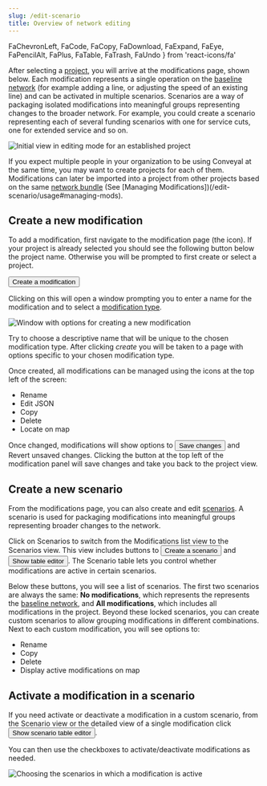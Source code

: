 ```yaml
---
slug: /edit-scenario
title: Overview of network editing
---
```


  FaChevronLeft,
  FaCode,
  FaCopy,
  FaDownload,
  FaExpand,
  FaEye,
  FaPencilAlt,
  FaPlus,
  FaTable,
  FaTrash,
  FaUndo
} from 'react-icons/fa'


After selecting a [project](/glossary#project), you will arrive at the modifications page, shown below. Each modification represents a single operation on the [baseline network](/glossary#baseline-network) (for example adding a line, or adjusting the speed of an existing line) and can be activated in multiple scenarios. Scenarios are a way of packaging isolated modifications into meaningful groups representing changes to the broader network. For example, you could create a scenario representing each of several funding scenarios with one for service cuts, one for extended service and so on.

<Image
  src='/img/create-scenario.png'
  alt='Initial view in editing mode for an established project'
/>

If you expect multiple people in your organization to be using Conveyal at the same time, you may want to create projects for each of them. Modifications can later be imported into a project from other projects based on the same [network bundle](/glossary#network-bundle) (See [Managing Modifications])(/edit-scenario/usage#managing-mods).

## Create a new modification

To add a modification, first navigate to the modification page (the <FaPencilAlt /> icon). If your project is already selected you should see the following button below the project name. Otherwise you will be prompted to first create or select a project. 

<Button variantColor='green'><FaPlus /> Create a modification</Button>

Clicking on this will open a window prompting you to enter a name for the modification and to select a [modification type](/edit-scenario/modifications). 

<Image
  src='/img/create-mod-dialog.png'
  alt='Window with options for creating a new modification'
/>

Try to choose a descriptive name that will be unique to the chosen modification type. After clicking *create* you will be taken to a page with options specific to your chosen modification type.

Once created, all modifications can be managed using the icons at the top left of the screen:

* <FaPencilAlt /> Rename
* <FaCode /> Edit JSON
* <FaCopy /> Copy
* <FaTrash /> Delete
* <FaExpand /> Locate on map

Once changed, modifications will show options to <Button variantColor='blue'><FaDownload /> Save changes</Button> and <FaUndo /> Revert unsaved changes. Clicking the <FaChevronLeft /> button at the top left of the modification panel will save changes and take you back to the project view.

## Create a new scenario

From the modifications page, you can also create and edit [scenarios](/glossary#scenario). A scenario is used for packaging modifications into meaningful groups representing broader changes to the network.

Click on Scenarios to switch from the Modifications list view to the Scenarios view. This view includes buttons to <Button variantColor='green'><FaPlus /> Create a scenario</Button> and <Button variantColor='blue'><FaTable /> Show table editor</Button>. The Scenario table lets you control whether modifications are active in certain scenarios.

Below these buttons, you will see a list of scenarios. The first two scenarios are always the same: **No modifications**, which represents the represents the [baseline network](/glossary#baseline-network), and **All modifications**, which includes all modifications in the project. Beyond these locked scenarios, you can create custom scenarios to allow grouping modifications in different combinations. Next to each custom modification, you will see options to:

* <FaPencilAlt /> Rename
* <FaCopy /> Copy
* <FaTrash /> Delete
* <FaEye /> Display active modifications on map

## Activate a modification in a scenario

If you need activate or deactivate a modification in a custom scenario, from the Scenario view or the detailed view of a single modification click <Button variantColor='blue'><FaTable /> Show scenario table editor</Button>.

You can then use the checkboxes to activate/deactivate modifications as needed.

<Image
  src='/img/scenario-table.png'
  alt='Choosing the scenarios in which a modification is active'
/>
